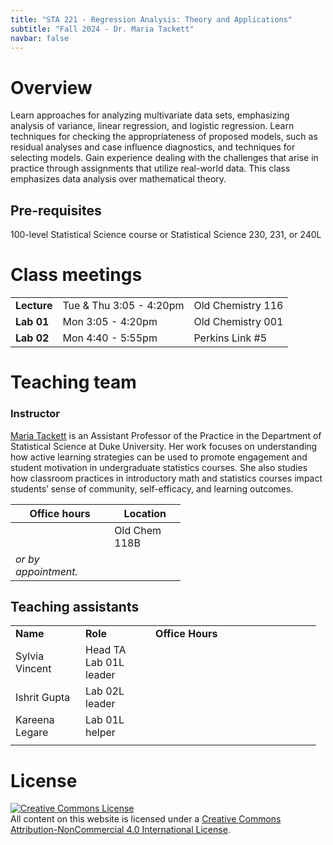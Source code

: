 ```yaml
---
title: "STA 221 - Regression Analysis: Theory and Applications"
subtitle: "Fall 2024 - Dr. Maria Tackett"
navbar: false
---
```


# Overview

Learn approaches for analyzing multivariate data sets, emphasizing analysis of variance, linear regression, and logistic regression. Learn techniques for checking the appropriateness of proposed models, such as residual analyses and case influence diagnostics, and techniques for selecting models. Gain experience dealing with the challenges that arise in practice through assignments that utilize real-world data. This class emphasizes data analysis over mathematical theory.

<!--# Update this to sound more like STA 221 overview-->

## Pre-requisites

100-level Statistical Science course or Statistical Science 230, 231, or 240L

# Class meetings

|             |                         |                   |
|-------------|-------------------------|-------------------|
| **Lecture** | Tue & Thu 3:05 - 4:20pm | Old Chemistry 116 |
| **Lab 01**  | Mon 3:05 - 4:20pm       | Old Chemistry 001 |
| **Lab 02**  | Mon 4:40 - 5:55pm       | Perkins Link #5   |

# Teaching team

### Instructor

[Maria Tackett](https://www2.stat.duke.edu/~mt324) is an Assistant Professor of the Practice in the Department of Statistical Science at Duke University. Her work focuses on understanding how active learning strategies can be used to promote engagement and student motivation in undergraduate statistics courses. She also studies how classroom practices in introductory math and statistics courses impact students' sense of community, self-efficacy, and learning outcomes.

+----------------------+---------------+
| Office hours         | Location      |
+======================+===============+
|                      | Old Chem 118B |
+----------------------+---------------+
| *or by appointment.* |               |
+----------------------+---------------+

## Teaching assistants

+----------------+----------------+---------------------------+------------+
| **Name**       | **Role**       | **Office Hours**          |            |
+----------------+----------------+---------------------------+------------+
| Sylvia Vincent | Head TA\       |                           |            |
|                | Lab 01L leader |                           |            |
+----------------+----------------+---------------------------+------------+
| Ishrit Gupta   | Lab 02L leader |                           |            |
+----------------+----------------+---------------------------+------------+
| Kareena Legare | Lab 01L helper |                           |            |
+----------------+----------------+---------------------------+------------+
|                |                |                           |            |
+----------------+----------------+---------------------------+------------+

# License

<a rel="license" href="http://creativecommons.org/licenses/by-nc/4.0/">![Creative Commons License](https://i.creativecommons.org/l/by-nc/4.0/88x31.png){alt="Creative Commons License" style="border-width:0"}</a><br />All content on this website is licensed under a <a rel="license" href="http://creativecommons.org/licenses/by-nc/4.0/">Creative Commons Attribution-NonCommercial 4.0 International License</a>.
